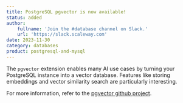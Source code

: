 ```yaml
---
title: PostgreSQL pgvector is now available!
status: added
author:
    fullname: 'Join the #database channel on Slack.'
    url: 'https://slack.scaleway.com'
date: 2023-11-30
category: databases
product: postgresql-and-mysql
---
```


The `pgvector` extension enables many AI use cases by turning your PostgreSQL instance into a vector database. Features like storing embeddings and vector similarity search are particularly interesting.

For more information, refer to the [pgvector github project](https://github.com/pgvector/pgvector/).

